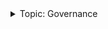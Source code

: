<div class="stub">
<details><summary>Topic: Governance</summary>

This section is part of a series on the topic of *Governance*.

Docs:

- [Introduction to governance](/concepts/vega-protocol.md#governance)
- [Tutorials: Governance proposals](/tutorials/proposals/index.md)

Tools:

- [Vote and propose on token dApp ↗](https://token.fairground.wtf/governance)

</details>
</div>